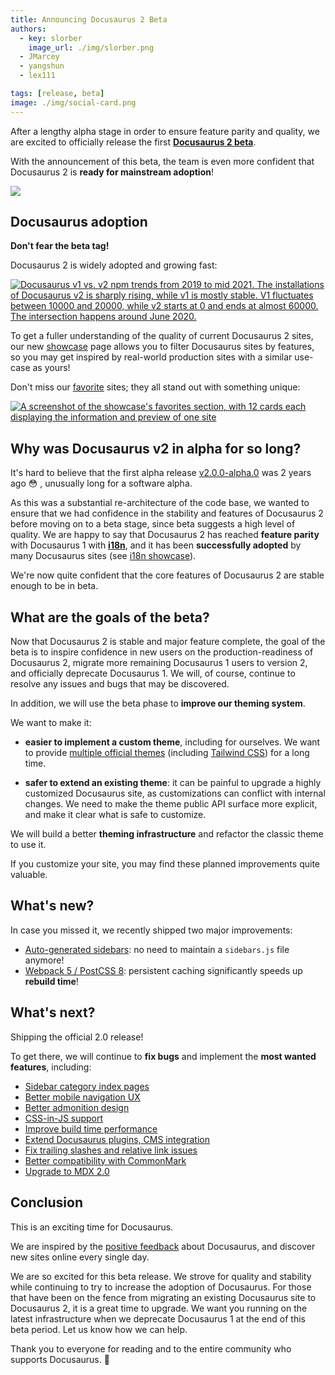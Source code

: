 ```yaml
---
title: Announcing Docusaurus 2 Beta
authors:
  - key: slorber
    image_url: ./img/slorber.png
  - JMarcey
  - yangshun
  - lex111

tags: [release, beta]
image: ./img/social-card.png
---
```


After a lengthy alpha stage in order to ensure feature parity and quality, we are excited to officially release the first **[Docusaurus 2 beta](https://github.com/it990110/gityjf/releases/tag/v2.0.0-beta.0)**.

With the announcement of this beta, the team is even more confident that Docusaurus 2 is **ready for mainstream adoption**!

![](./img/image_cropped.png)

<!--truncate-->

## Docusaurus adoption

**Don't fear the beta tag!**

Docusaurus 2 is widely adopted and growing fast:

[![Docusaurus v1 vs. v2 npm trends from 2019 to mid 2021. The installations of Docusaurus v2 is sharply rising, while v1 is mostly stable. V1 fluctuates between 10000 and 20000, while v2 starts at 0 and ends at almost 60000. The intersection happens around June 2020.](./img/trend.png)](https://www.npmtrends.com/docusaurus-vs-@docusaurus/core)

To get a fuller understanding of the quality of current Docusaurus 2 sites, our new [showcase](https://docusaurus.io/showcase) page allows you to filter Docusaurus sites by features, so you may get inspired by real-world production sites with a similar use-case as yours!

Don't miss our [favorite](https://docusaurus.io/showcase?tags=favorite) sites; they all stand out with something unique:

[![A screenshot of the showcase's favorites section, with 12 cards each displaying the information and preview of one site](./img/favorites.png)](https://docusaurus.io/showcase?tags=favorite)

## Why was Docusaurus v2 in alpha for so long?

It's hard to believe that the first alpha release [v2.0.0-alpha.0](https://github.com/it990110/gityjf/releases/tag/v2.0.0-alpha.0) was 2 years ago 😳 , unusually long for a software alpha.

As this was a substantial re-architecture of the code base, we wanted to ensure that we had confidence in the stability and features of Docusaurus 2 before moving on to a beta stage, since beta suggests a high level of quality. We are happy to say that Docusaurus 2 has reached **feature parity** with Docusaurus 1 with **[i18n](https://docusaurus.io/blog/2021/03/09/releasing-docusaurus-i18n)**, and it has been **successfully adopted** by many Docusaurus sites (see [i18n showcase](https://docusaurus.io/showcase?tags=i18n)).

We're now quite confident that the core features of Docusaurus 2 are stable enough to be in beta.

## What are the goals of the beta?

Now that Docusaurus 2 is stable and major feature complete, the goal of the beta is to inspire confidence in new users on the production-readiness of Docusaurus 2, migrate more remaining Docusaurus 1 users to version 2, and officially deprecate Docusaurus 1. We will, of course, continue to resolve any issues and bugs that may be discovered.

In addition, we will use the beta phase to **improve our theming system**.

We want to make it:

- **easier to implement a custom theme**, including for ourselves. We want to provide [multiple official themes](https://github.com/it990110/gityjf/issues/3522) (including [Tailwind CSS](https://github.com/it990110/gityjf/issues/2961)) for a long time.

- **safer to extend an existing theme**: it can be painful to upgrade a highly customized Docusaurus site, as customizations can conflict with internal changes. We need to make the theme public API surface more explicit, and make it clear what is safe to customize.

We will build a better **theming infrastructure** and refactor the classic theme to use it.

If you customize your site, you may find these planned improvements quite valuable.

## What's new?

In case you missed it, we recently shipped two major improvements:

- [Auto-generated sidebars](https://docusaurus.io/docs/sidebar#sidebar-item-autogenerated): no need to maintain a `sidebars.js` file anymore!
- [Webpack 5 / PostCSS 8](https://github.com/it990110/gityjf/issues/4027): persistent caching significantly speeds up **rebuild time**!

## What's next?

Shipping the official 2.0 release!

To get there, we will continue to **fix bugs** and implement the **most wanted features**, including:

- [Sidebar category index pages](https://github.com/it990110/gityjf/issues/2643)
- [Better mobile navigation UX](https://github.com/it990110/gityjf/issues/2220)
- [Better admonition design](https://github.com/facebookincubator/infima/issues/55)
- [CSS-in-JS support](https://github.com/it990110/gityjf/issues/3236)
- [Improve build time performance](https://github.com/it990110/gityjf/issues/4765)
- [Extend Docusaurus plugins, CMS integration](https://github.com/it990110/gityjf/issues/4138)
- [Fix trailing slashes and relative link issues](https://github.com/it990110/gityjf/issues/3372)
- [Better compatibility with CommonMark](https://github.com/it990110/gityjf/issues/3018)
- [Upgrade to MDX 2.0](https://github.com/it990110/gityjf/issues/4029)

## Conclusion

This is an exciting time for Docusaurus.

We are inspired by the [positive feedback](https://twitter.com/sebastienlorber/timelines/1392048416872706049) about Docusaurus, and discover new sites online every single day.

We are so excited for this beta release. We strove for quality and stability while continuing to try to increase the adoption of Docusaurus. For those that have been on the fence from migrating an existing Docusaurus site to Docusaurus 2, it is a great time to upgrade. We want you running on the latest infrastructure when we deprecate Docusaurus 1 at the end of this beta period. Let us know how we can help.

Thank you to everyone for reading and to the entire community who supports Docusaurus. 🤗
